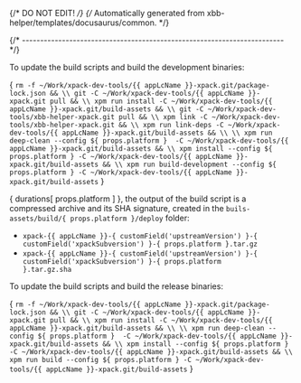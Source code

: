 {/* DO NOT EDIT! */}
{/* Automatically generated from xbb-helper/templates/docusaurus/common. */}




{/* ------------------------------------------------------------------------ */}

To update the build scripts and build the development binaries:

<CodeBlock language="sh"> {
`rm -f ~/Work/xpack-dev-tools/{{ appLcName }}-xpack.git/package-lock.json && \\
git -C ~/Work/xpack-dev-tools/{{ appLcName }}-xpack.git pull && \\
xpm run install -C ~/Work/xpack-dev-tools/{{ appLcName }}-xpack.git/build-assets && \\
git -C ~/Work/xpack-dev-tools/xbb-helper-xpack.git pull && \\
xpm link -C ~/Work/xpack-dev-tools/xbb-helper-xpack.git && \\
xpm run link-deps -C ~/Work/xpack-dev-tools/{{ appLcName }}-xpack.git/build-assets && \\
\\
xpm run deep-clean --config ${ props.platform }  -C ~/Work/xpack-dev-tools/{{ appLcName }}-xpack.git/build-assets && \\
xpm install --config ${ props.platform } -C ~/Work/xpack-dev-tools/{{ appLcName }}-xpack.git/build-assets && \\
xpm run build-development --config ${ props.platform } -C ~/Work/xpack-dev-tools/{{ appLcName }}-xpack.git/build-assets`
} </CodeBlock>

{ durations[ props.platform ] }, the output of the build script is a compressed
archive and its SHA signature, created in
the <code>buils-assets/build/{ props.platform }/deploy</code> folder:

* <code>xpack-{{ appLcName }}-{ customField('upstreamVersion') }-{ customField('xpackSubversion') }-{ props.platform }.tar.gz</code>
* <code>xpack-{{ appLcName }}-{ customField('upstreamVersion') }-{ customField('xpackSubversion') }-{ props.platform }.tar.gz.sha</code>

To update the build scripts and build the release binaries:

<CodeBlock language="sh"> {
`rm -f ~/Work/xpack-dev-tools/{{ appLcName }}-xpack.git/package-lock.json && \\
git -C ~/Work/xpack-dev-tools/{{ appLcName }}-xpack.git pull && \\
xpm run install -C ~/Work/xpack-dev-tools/{{ appLcName }}-xpack.git/build-assets && \\
\\
xpm run deep-clean --config ${ props.platform }  -C ~/Work/xpack-dev-tools/{{ appLcName }}-xpack.git/build-assets && \\
xpm install --config ${ props.platform } -C ~/Work/xpack-dev-tools/{{ appLcName }}-xpack.git/build-assets && \\
xpm run build --config ${ props.platform } -C ~/Work/xpack-dev-tools/{{ appLcName }}-xpack.git/build-assets`
} </CodeBlock>
